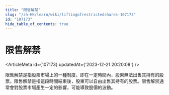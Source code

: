 ```yaml
---
title: "限售解禁"
slug: "/zh-HK/learn/wiki/liftingofrestrictedshares-107173"
id: "107173"
hide_table_of_contents: true
---
```



<Breadcrumbs current="限售解禁" />

# 限售解禁

<ArticleMeta id={107173} updatedAt={'2023-12-21 20:20:08'} />
<div className='border-solid border-b border-t-0 my-4 border-[var(--ifm-color-gray-300)]' />

限售解禁是指股票市場上的一種制度，即在一定時間內，股東無法出售其持有的股票。限售解禁是指這段時間結束後，股東可以自由出售其持有的股票。限售解禁通常會對股票市場產生一定的影響，可能導致股價的波動。
